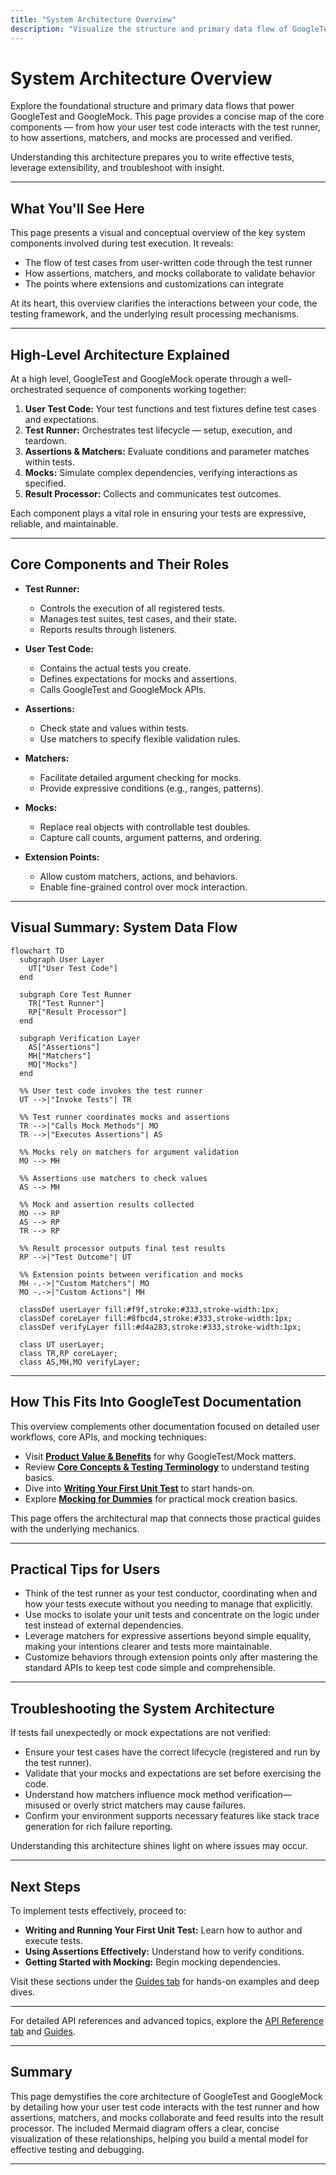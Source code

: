 ```yaml
---
title: "System Architecture Overview"
description: "Visualize the structure and primary data flow of GoogleTest and GoogleMock. See how test cases, assertions, matchers, and mocks interact at the core level, and get a map of key system components and extension points. Includes a mermaid diagram summarizing the test runner, user test code, and result processing."
---
```


# System Architecture Overview

Explore the foundational structure and primary data flows that power GoogleTest and GoogleMock. This page provides a concise map of the core components — from how your user test code interacts with the test runner, to how assertions, matchers, and mocks are processed and verified.

Understanding this architecture prepares you to write effective tests, leverage extensibility, and troubleshoot with insight.

---

## What You'll See Here

This page presents a visual and conceptual overview of the key system components involved during test execution. It reveals:

- The flow of test cases from user-written code through the test runner
- How assertions, matchers, and mocks collaborate to validate behavior
- The points where extensions and customizations can integrate

At its heart, this overview clarifies the interactions between your code, the testing framework, and the underlying result processing mechanisms.

---

## High-Level Architecture Explained

At a high level, GoogleTest and GoogleMock operate through a well-orchestrated sequence of components working together:

1. **User Test Code:** Your test functions and test fixtures define test cases and expectations.
2. **Test Runner:** Orchestrates test lifecycle — setup, execution, and teardown.
3. **Assertions & Matchers:** Evaluate conditions and parameter matches within tests.
4. **Mocks:** Simulate complex dependencies, verifying interactions as specified.
5. **Result Processor:** Collects and communicates test outcomes.

Each component plays a vital role in ensuring your tests are expressive, reliable, and maintainable.

---

## Core Components and Their Roles

- **Test Runner:**
  - Controls the execution of all registered tests.
  - Manages test suites, test cases, and their state.
  - Reports results through listeners.

- **User Test Code:**
  - Contains the actual tests you create.
  - Defines expectations for mocks and assertions.
  - Calls GoogleTest and GoogleMock APIs.

- **Assertions:**
  - Check state and values within tests.
  - Use matchers to specify flexible validation rules.

- **Matchers:**
  - Facilitate detailed argument checking for mocks.
  - Provide expressive conditions (e.g., ranges, patterns).

- **Mocks:**
  - Replace real objects with controllable test doubles.
  - Capture call counts, argument patterns, and ordering.

- **Extension Points:**
  - Allow custom matchers, actions, and behaviors.
  - Enable fine-grained control over mock interaction.

---

## Visual Summary: System Data Flow

```mermaid
flowchart TD
  subgraph User Layer
    UT["User Test Code"]
  end

  subgraph Core Test Runner
    TR["Test Runner"]
    RP["Result Processor"]
  end

  subgraph Verification Layer
    AS["Assertions"]
    MH["Matchers"]
    MO["Mocks"]
  end

  %% User test code invokes the test runner
  UT -->|"Invoke Tests"| TR

  %% Test runner coordinates mocks and assertions
  TR -->|"Calls Mock Methods"| MO
  TR -->|"Executes Assertions"| AS

  %% Mocks rely on matchers for argument validation
  MO --> MH

  %% Assertions use matchers to check values
  AS --> MH

  %% Mock and assertion results collected
  MO --> RP
  AS --> RP
  TR --> RP

  %% Result processor outputs final test results
  RP -->|"Test Outcome"| UT

  %% Extension points between verification and mocks
  MH -.->|"Custom Matchers"| MO
  MO -.->|"Custom Actions"| MH

  classDef userLayer fill:#f9f,stroke:#333,stroke-width:1px;
  classDef coreLayer fill:#8fbcd4,stroke:#333,stroke-width:1px;
  classDef verifyLayer fill:#d4a283,stroke:#333,stroke-width:1px;

  class UT userLayer;
  class TR,RP coreLayer;
  class AS,MH,MO verifyLayer;
```

---

## How This Fits Into GoogleTest Documentation

This overview complements other documentation focused on detailed user workflows, core APIs, and mocking techniques:

- Visit **[Product Value & Benefits](/overview/product-intro-concepts/product-value-prop)** for why GoogleTest/Mock matters.
- Review **[Core Concepts & Testing Terminology](/overview/product-intro-concepts/core-concepts-terminology)** to understand testing basics.
- Dive into **[Writing Your First Unit Test](/guides/core-workflows/writing-unit-tests)** to start hands-on.
- Explore **[Mocking for Dummies](/docs/gmock_for_dummies.md)** for practical mock creation basics.

This page offers the architectural map that connects those practical guides with the underlying mechanics.

---

## Practical Tips for Users

- Think of the test runner as your test conductor, coordinating when and how your tests execute without you needing to manage that explicitly.
- Use mocks to isolate your unit tests and concentrate on the logic under test instead of external dependencies.
- Leverage matchers for expressive assertions beyond simple equality, making your intentions clearer and tests more maintainable.
- Customize behaviors through extension points only after mastering the standard APIs to keep test code simple and comprehensible.

---

## Troubleshooting the System Architecture

If tests fail unexpectedly or mock expectations are not verified:

- Ensure your test cases have the correct lifecycle (registered and run by the test runner).
- Validate that your mocks and expectations are set before exercising the code.
- Understand how matchers influence mock method verification—misused or overly strict matchers may cause failures.
- Confirm your environment supports necessary features like stack trace generation for rich failure reporting.

Understanding this architecture shines light on where issues may occur.

---

## Next Steps

To implement tests effectively, proceed to:

- **Writing and Running Your First Unit Test:** Learn how to author and execute tests.
- **Using Assertions Effectively:** Understand how to verify conditions.
- **Getting Started with Mocking:** Begin mocking dependencies.

Visit these sections under the [Guides tab](../../guides/core-workflows/) for hands-on examples and deep dives.

---

For detailed API references and advanced topics, explore the [API Reference tab](../../api-reference/) and [Guides](../../guides/).

---

## Summary
This page demystifies the core architecture of GoogleTest and GoogleMock by detailing how your user test code interacts with the test runner and how assertions, matchers, and mocks collaborate and feed results into the result processor. The included Mermaid diagram offers a clear, concise visualization of these relationships, helping you build a mental model for effective testing and debugging.

---